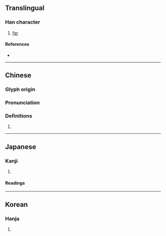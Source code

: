 {{character info/new}}
==Translingual==

===Han character===
{{Han char|rn=9|rad=人|as=08|sn=10|four=20296|canj=OYRF|ids=⿰亻京}}

# [[far]]

====References====
* {{Han ref|kx=0108.090|dkj=00780|dj=0230.050|hdz=10182.070|uh=501E|ud=20510|bh=D0C8|bd=53448}}

----

==Chinese==
{{zh-forms}}

===Glyph origin===
{{Han etym}}

===Pronunciation===
{{zh-pron
|m=jìng,liàng
|c=ging6,loeng6
|mn=kēng/kiōng/liōng
|mc=y
|oc=y
|ma=
|cat=a
}}

===Definitions===
{{zh-hanzi}}

# {{rfdef|zh}}

----

==Japanese==

===Kanji===
{{ja-kanji|grade=|rs=人08}}

# {{rfdef|ja|sort=人08}}

====Readings====
{{ja-readings
|goon=きょう<きやう
|kanon=けい
|on=りょう, おう
|kun=つよ-い, あき-らか, と.お-い, もと-める, きそ-う
}}

----

==Korean==

===Hanja===
{{ko-hanja|hangeul=경|rv=gyeong|mr=kyŏng}}

# {{rfdef|ko|sort=人08}}